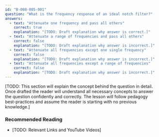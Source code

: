 ```yaml
---
id: "B-008-005-001"
question: "What is the frequency response of an ideal notch filter?"
answers:
  - text: "Attenuate one frequency and pass all others"
    correct: true
    explanation: "[TODO: Draft explanation why answer is correct.]"
  - text: "Attenuate a range of frequencies and pass all others"
    correct: false
    explanation: "[TODO: Draft explanation why answer is incorrect.]"
  - text: "Attenuate all frequencies except one single frequency"
    correct: false
    explanation: "[TODO: Draft explanation why answer is incorrect.]"
  - text: "Attenuate all frequencies except a range of frequencies"
    correct: false
    explanation: "[TODO: Draft explanation why answer is incorrect.]"
---
```


[TODO: This section will explain the concept behind the question in detail. Once drafted the reader will understand all necessary concepts to answer the question confidently and correctly. The lesson will follow pedagogy best-practices and assume the reader is starting with no previous knowledge.]

### Recommended Reading

- [TODO: Relevant Links and YouTube Videos]
